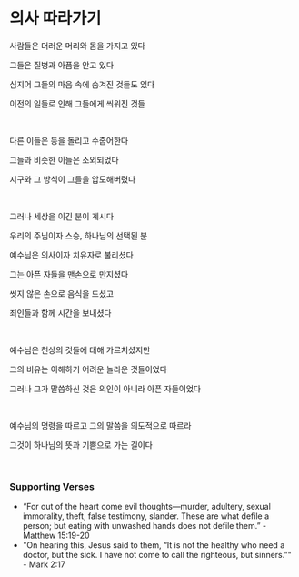 # 의사 따라가기

사람들은 더러운 머리와 몸을 가지고 있다

그들은 질병과 아픔을 안고 있다

심지어 그들의 마음 속에 숨겨진 것들도 있다

이전의 일들로 인해 그들에게 씌워진 것들

<br />

다른 이들은 등을 돌리고 수줍어한다

그들과 비슷한 이들은 소외되었다

지구와 그 방식이 그들을 압도해버렸다

<p></p>

<br />

그러나 세상을 이긴 분이 계시다

우리의 주님이자 스승, 하나님의 선택된 분

예수님은 의사이자 치유자로 불리셨다

그는 아픈 자들을 맨손으로 만지셨다

씻지 않은 손으로 음식을 드셨고

죄인들과 함께 시간을 보내셨다

<br />

예수님은 천상의 것들에 대해 가르치셨지만

그의 비유는 이해하기 어려운 놀라운 것들이었다

그러나 그가 말씀하신 것은 의인이 아니라 아픈 자들이었다

<p></p>

<br />

예수님의 명령을 따르고 그의 말씀을 의도적으로 따르라

그것이 하나님의 뜻과 기쁨으로 가는 길이다

<br />

### Supporting Verses

- “For out of the heart come evil thoughts—murder, adultery, sexual immorality, theft, false testimony, slander. These are what defile a person; but eating with unwashed hands does not defile them.” - Matthew 15:19-20
- "On hearing this, Jesus said to them, “It is not the healthy who need a doctor, but the sick. I have not come to call the righteous, but sinners.”" - Mark 2:17